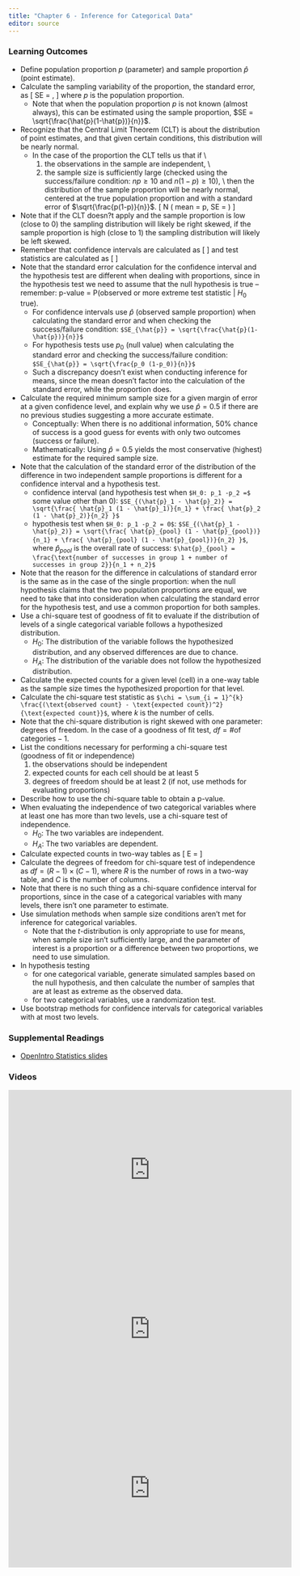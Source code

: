 ```yaml
---
title: "Chapter 6 - Inference for Categorical Data"
editor: source
---
```



<!-- 
See issue with underscores in MathJax equations here: https://gohugo.io/content-management/formats/#issues-with-markdown
The solution, put backticks (`) around the LaTeX equation
-->

<script type="text/x-mathjax-config">
MathJax.Hub.Config({
  tex2jax: {
    inlineMath: [['$','$'], ['\\(','\\)']],
    displayMath: [['$$','$$'], ['\[','\]']],
    processEscapes: true,
    processEnvironments: true,
    skipTags: ['script', 'noscript', 'style', 'textarea', 'pre'],
    TeX: { equationNumbers: { autoNumber: "AMS" },
         extensions: ["AMSmath.js", "AMSsymbols.js"] }
  }
});
</script>

<script type="text/javascript" async src="https://cdnjs.cloudflare.com/ajax/libs/mathjax/2.7.1/MathJax.js?config=TeX-MML-AM_CHTML">
</script>

### Learning Outcomes

* Define population proportion $p$ (parameter) and sample proportion $\hat{p}$ (point estimate).
* Calculate the sampling variability of the proportion, the standard error, as 
\[ SE = \sqrt{\frac{p(1-p)}{n}}, \] 
where $p$ is the population proportion.
    * Note that when the population proportion $p$ is not known (almost always), this can be estimated using the sample proportion, $SE = \sqrt{\frac{\hat{p}(1-\hat{p})}{n}}$.
* Recognize that the Central Limit Theorem (CLT) is about the distribution of point estimates, and that given certain conditions, this distribution will be nearly normal.
    * In the case of the proportion the CLT tells us that if \\
		1. the observations in the sample are independent, \\
		2. the sample size is sufficiently large (checked using the success/failure condition: $np \ge 10$ and $n(1-p) \ge 10$), \\
then the distribution of the sample proportion will be nearly normal, centered at the true population proportion and with a standard error of $\sqrt{\frac{p(1-p)}{n}}$.
\[ \hat{p} \sim N \left( mean = p, SE = \sqrt{\frac{p(1-p)}{n}} \right) \]
* Note that if the CLT doesn?t apply and the sample proportion is low (close to 0) the sampling distribution will likely be right skewed, if the sample proportion is high (close to 1) the sampling distribution will likely be left skewed. 
* Remember that confidence intervals are calculated as 
\[ \text{point estimate} \pm \text{margin of error} \]
and test statistics are calculated as 
\[ \text{test statistic =} \frac{\text{point estimate - null value}}{\text{standard error}} \]
* Note that the standard error calculation for the confidence interval and the hypothesis test are different when dealing with proportions, since in the hypothesis test we need to assume that the null hypothesis is true -- remember: p-value = P(observed or more extreme test statistic $|$ $H_0$ true).
    * For confidence intervals use $\hat{p}$ (observed sample proportion) when calculating the standard error and when checking the success/failure condition:
`$SE_{\hat{p}} = \sqrt{\frac{\hat{p}(1-\hat{p})}{n}}$`
    * For hypothesis tests use $p_0$ (null value) when calculating the standard error and checking the success/failure condition:
`$SE_{\hat{p}} = \sqrt{\frac{p_0 (1-p_0)}{n}}$`
    * Such a discrepancy doesn't exist when conducting inference for means, since the mean doesn't factor into the calculation of the standard error, while the proportion does.
* Calculate the required minimum sample size for a given margin of error at a given confidence level, and explain why we use $\hat{p} = 0.5$ if there are no previous studies suggesting a more accurate estimate.
    * Conceptually: When there is no additional information, 50\% chance of success is a good guess for events with only two outcomes (success or failure).
    * Mathematically: Using $\hat{p} = 0.5$ yields the most conservative (highest) estimate for the required sample size.
* Note that the calculation of the standard error of the distribution of the difference in two independent sample proportions is different for a confidence interval and a hypothesis test.
    * confidence interval (and hypothesis test when `$H_0: p_1 -p_2 =$` some value other than 0): 
`$SE_{(\hat{p}_1 - \hat{p}_2)} = \sqrt{\frac{ \hat{p}_1 (1 - \hat{p}_1)}{n_1} + \frac{ \hat{p}_2 (1 - \hat{p}_2)}{n_2} }$`
    * hypothesis test when `$H_0: p_1 -p_2 = 0$`: 
`$SE_{(\hat{p}_1 - \hat{p}_2)} = \sqrt{\frac{ \hat{p}_{pool} (1 - \hat{p}_{pool})}{n_1} + \frac{ \hat{p}_{pool} (1 - \hat{p}_{pool})}{n_2} }$`,
where $\hat{p}_{pool}$ is the overall rate of success:
`$\hat{p}_{pool} = \frac{\text{number of successes in group 1 + number of successes in group 2}}{n_1 + n_2}$`
* Note that the reason for the difference in calculations of standard error is the same as in the case of the single proportion: when the null hypothesis claims that the two population proportions are equal, we need to take that into consideration when calculating the standard error for the hypothesis test, and use a common proportion for both samples.
* Use a chi-square test of goodness of fit to evaluate if the distribution of levels of a single categorical variable follows a hypothesized distribution.
	* $H_0:$ The distribution of the variable follows the hypothesized distribution, and any observed differences are due to chance.
	* $H_A:$ The distribution of the variable does not follow the hypothesized distribution.
* Calculate the expected counts for a given level (cell) in a one-way table as the sample size times the hypothesized proportion for that level.
* Calculate the chi-square test statistic as 
`$\chi = \sum_{i = 1}^{k}  \frac{(\text{observed count} - \text{expected count})^2}{\text{expected count}}$`,
where $k$ is the number of cells.
* Note that the chi-square distribution is right skewed with one parameter: degrees of freedom. In the case of a goodness of fit test, $df = \# \text{of categories} - 1$.
* List the conditions necessary for performing a chi-square test (goodness of fit or independence)
	1. the observations should be independent
	2. expected counts for each cell should be at least 5
	3. degrees of freedom should be at least 2 (if not, use methods for evaluating proportions)
* Describe how to use the chi-square table to obtain a p-value.
* When evaluating the independence of two categorical variables where at least one has more than two levels, use a chi-square test of independence.
	* $H_0:$ The two variables are independent.
	* $H_A:$ The two variables are dependent.
* Calculate expected counts in two-way tables as 
\[ E = \frac{\text{row total} \times \text{column total}}{\text{grand total}} \]
* Calculate the degrees of freedom for chi-square test of independence as $df = (R - 1) \times (C - 1)$, where $R$ is the number of rows in a two-way table, and $C$ is the number of columns.
* Note that there is no such thing as a chi-square confidence interval for proportions, since in the case of a categorical variables with many levels, there isn't one parameter to estimate.
* Use simulation methods when sample size conditions aren't met for inference for categorical variables.
    * Note that the $t$-distribution is only appropriate to use for means, when sample size isn't sufficiently large, and the parameter of interest is a proportion or a difference between two proportions, we need to use simulation.
* In hypothesis testing
    * for one categorical variable, generate simulated samples based on the null hypothesis, and then calculate the number of samples that are at least as extreme as the observed data.
    * for two categorical variables, use a randomization test.
* Use bootstrap methods for confidence intervals for categorical variables with at most two levels. 


### Supplemental Readings

* [OpenIntro Statistics slides](https://github.com/jbryer/DATA606Fall2020/blob/master/Slides/OpenIntro/chp6.pdf)

### Videos

<iframe width="560" height="315" src="https://www.youtube.com/embed/_iFAZgpWsx0" frameborder="0" allow="accelerometer; autoplay; encrypted-media; gyroscope; picture-in-picture" allowfullscreen></iframe>

<iframe width="560" height="315" src="https://www.youtube.com/embed/Uk36WGxujkc" frameborder="0" allow="accelerometer; autoplay; encrypted-media; gyroscope; picture-in-picture" allowfullscreen></iframe>

<iframe width="560" height="315" src="https://www.youtube.com/embed/yjrsfNdja0U" frameborder="0" allow="accelerometer; autoplay; encrypted-media; gyroscope; picture-in-picture" allowfullscreen></iframe>


